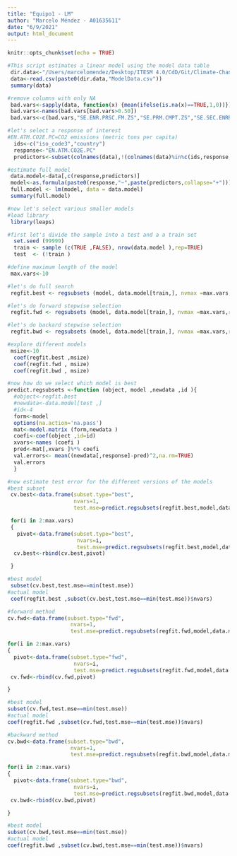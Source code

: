 ```yaml
---
title: "Equipo1 - LM"
author: "Marcelo Méndez - A01635611"
date: "6/9/2021"
output: html_document
---
```


```r
knitr::opts_chunk$set(echo = TRUE)
```

```r
#This script estimates a linear model using the model data table
 dir.data<-"/Users/marcelomendez/Desktop/ITESM 4.0/CdD/Git/Climate-Change-and-AI/Data/Model/"
 data<-read.csv(paste0(dir.data,"ModelData.csv"))
 summary(data)
```

```r
#remove columns with only NA
 bad.vars<-sapply(data, function(x) {mean(ifelse(is.na(x)==TRUE,1,0))})
 bad.vars<-names(bad.vars[bad.vars>0.50])
 bad.vars<-c(bad.vars,"SE.ENR.PRSC.FM.ZS","SE.PRM.CMPT.ZS","SE.SEC.ENRR","SH.DYN.AIDS.ZS","TT.PRI.MRCH.XD.WD","TX.VAL.TECH.MF.ZS")
```

```r
#let's select a response of interest
#EN.ATM.CO2E.PC=CO2 emissions (metric tons per capita)
  ids<-c("iso_code3","country")
  response<-"EN.ATM.CO2E.PC"
  predictors<-subset(colnames(data),!(colnames(data)%in%c(ids,response,bad.vars)))
```

```r
#estimate full model
 data.model<-data[,c(response,predictors)]
 model<-as.formula(paste0(response,"~",paste(predictors,collapse="+")))
 full.model <- lm(model, data = data.model)
 summary(full.model)
```

```r
#now let's select various smaller models
#load library
 library(leaps)
```

```r
#first let's divide the sample into a test and a a train set
  set.seed (99999)
  train <- sample (c(TRUE ,FALSE), nrow(data.model ),rep=TRUE)
  test  <- (!train )
```

```r
#define maximum length of the model
 max.vars<-10
```

```r
#let's do full search
 regfit.best <- regsubsets (model, data.model[train,], nvmax =max.vars,really.big = T) #you can choose how large you want the search to be

#let's do forward stepwise selection
 regfit.fwd <- regsubsets (model, data.model[train,], nvmax =max.vars,really.big = T, method = "forward") #you can choose how large you want the search to be

#let's do backard stepwise selection
 regfit.bwd <- regsubsets (model, data.model[train,], nvmax =max.vars,really.big = T, method = "backward") #you can choose how large you want the search to be
```

```r
#explore different models
 msize<-10
  coef(regfit.best ,msize)
  coef(regfit.fwd , msize)
  coef(regfit.bwd , msize)
```

```r
#now how do we select which model is best
predict.regsubsets <-function (object, model ,newdata ,id ){
  #object<-regfit.best
  #newdata<-data.model[test ,]
  #id<-4
  form<-model
  options(na.action='na.pass')
  mat<-model.matrix (form,newdata )
  coefi<-coef(object ,id=id)
  xvars<-names (coefi )
  pred<-mat[,xvars ]%*% coefi
  val.errors<- mean((newdata[,response]-pred)^2,na.rm=TRUE)
  val.errors
  }
```

```r
#now estimate test error for the different versions of the models
#best subset
 cv.best<-data.frame(subset.type="best",
                     nvars=1,
                     test.mse=predict.regsubsets(regfit.best,model,data.model[test ,],1))

 for(i in 2:max.vars)
 {
   pivot<-data.frame(subset.type="best",
                      nvars=i,
                      test.mse=predict.regsubsets(regfit.best,model,data.model[test ,],i))
  cv.best<-rbind(cv.best,pivot)

 }

#best model
 subset(cv.best,test.mse==min(test.mse))
#actual model
 coef(regfit.best ,subset(cv.best,test.mse==min(test.mse))$nvars)
```

```r
#forward method
cv.fwd<-data.frame(subset.type="fwd",
                    nvars=1,
                    test.mse=predict.regsubsets(regfit.fwd,model,data.model[test ,],1))

for(i in 2:max.vars)
{
  pivot<-data.frame(subset.type="fwd",
                     nvars=i,
                     test.mse=predict.regsubsets(regfit.fwd,model,data.model[test ,],i))
 cv.fwd<-rbind(cv.fwd,pivot)

}

#best model
subset(cv.fwd,test.mse==min(test.mse))
#actual model
coef(regfit.fwd ,subset(cv.fwd,test.mse==min(test.mse))$nvars)
```

```r
#backward method
cv.bwd<-data.frame(subset.type="bwd",
                    nvars=1,
                    test.mse=predict.regsubsets(regfit.bwd,model,data.model[test ,],1))

for(i in 2:max.vars)
{
  pivot<-data.frame(subset.type="bwd",
                     nvars=i,
                     test.mse=predict.regsubsets(regfit.bwd,model,data.model[test ,],i))
 cv.bwd<-rbind(cv.bwd,pivot)

}

#best model
subset(cv.bwd,test.mse==min(test.mse))
#actual model
coef(regfit.bwd ,subset(cv.bwd,test.mse==min(test.mse))$nvars)
```
